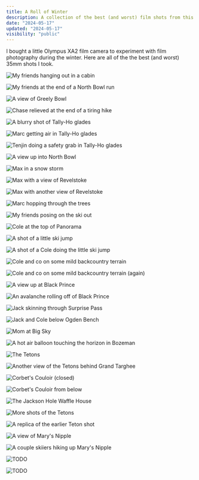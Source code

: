 ```yaml
---
title: A Roll of Winter
description: A collection of the best (and worst) film shots from this winter.
date: "2024-05-17"
updated: "2024-05-17"
visibility: "public"
---
```


I bought a little Olympus XA2 film camera to experiment with film photography during the winter. Here are all of the the best (and worst) 35mm shots I took.  

![My friends hanging out in a cabin](/images/a-roll-of-winter/2.webp "Always nice to start with a blurry indoor shot. This was the boys when we arrived in Revelstoke for our first ski trip. Cool to see the film burn though.")

![My friends at the end of a North Bowl run](/images/a-roll-of-winter/3.webp "First outdoor shot! Not a very interesting photo, but that run through North Bowl was rad.")

![A view of Greely Bowl](/images/a-roll-of-winter/4.webp "Looking back up at a run that Chase and I went on together. We had to hike, wait in a line, commit to a sketchy drop in front of 20 people, and get chirped at by some locals just to get into Greely Bowl. ")

![Chase relieved at the end of a tiring hike](/images/a-roll-of-winter/5.webp "...and it didn't end there. We had to do another brutal hike straight up a hill to get to the good stuff. Chase was slightly relieved when we finally got to the top.")

![A blurry shot of Tally-Ho glades](/images/a-roll-of-winter/6.webp "We would always start our Revelstoke days with a couple warmup laps in Tally-Ho glades. This (blurry) shot was the setup for some action shots in the trees.")

![Marc getting air in Tally-Ho glades](/images/a-roll-of-winter/7.webp "Marc getting some air")

![Tenjin doing a safety grab in Tally-Ho glades](/images/a-roll-of-winter/8.webp "Tenjin doing a nice safety")

![A view up into North Bowl](/images/a-roll-of-winter/9.webp "A bit later in the trip, we had an unbelivable pow day. This was a view of some cliffs I dropped. Just after I took this shot, Marc hit a huge cliff, landed, caught his tips, front flipped, and skied it out. Pretty rad.")

![Max in a snow storm](/images/a-roll-of-winter/10.webp "This was the final run we did at Revelstoke. It's too bad you can't see much, but we hiked way over through South Bowl and did one of the best out-of-bounds run that you can find.")

![Max with a view of Revelstoke](/images/a-roll-of-winter/11.webp "Max")

![Max with another view of Revelstoke](/images/a-roll-of-winter/12.webp "Max (again)")

![Marc hopping through the trees](/images/a-roll-of-winter/13.webp "The last shot of Marc hopping through the trees")

![My friends posing on the ski out](/images/a-roll-of-winter/14.webp "The boys looking distinguished on the ski out")

![Cole at the top of Panorama](/images/a-roll-of-winter/15.webp "New ski trip! Cole and I went to Panorama, and got some nice sunny weather.")

![A shot of a little ski jump](/images/a-roll-of-winter/16.webp "Cole and I found a little ski jump, and the lighting was perfect for an action shot. The shutter was completely frozen when he did the jump the first time, hence the lack of Cole.")

![A shot of a Cole doing the little ski jump](/images/a-roll-of-winter/17.webp "After Cole hiked back up, I warmed the camera up for another shot. It didn't disappoint.")

![Cole and co on some mild backcountry terrain](/images/a-roll-of-winter/18.webp "Cole (Florence) and co, during our avalanche safety training field day. Lovely weather after a week of -40°.")

![Cole and co on some mild backcountry terrain (again)](/images/a-roll-of-winter/19.webp "A shot so nice I took it twice")


![A view up at Black Prince](/images/a-roll-of-winter/20.webp "A bit later in the day we ended up below Black Prince. This was the first time I experienced the backcountry in winter, and I was hooked right away.")

![An avalanche rolling off of Black Prince](/images/a-roll-of-winter/21.webp "If you really squint, you can see a small avalanche coming off of the left side. 10 minutes prior, our instructor had predicted that this avalanche would happen, which is why I had my camera ready. I still think he is some sort of wizard")

![Jack skinning through Surprise Pass](/images/a-roll-of-winter/22.webp "Jack skinning through Surprise Pass. He couldn't have picked a more scenic objective for my first backcountry tour.")

![Jack and Cole below Ogden Bench](/images/a-roll-of-winter/23.webp "Jack and Cole skinning towards Ogden Bench. This was the first time that Cole and I got to go on a tour together. Snow conditions were pretty mediocre, and so our expectations were set really low for the rest of the season. Thankfully, every tour after this was absolutely blower.")

![Mom at Big Sky](/images/a-roll-of-winter/24.webp "Time for the Mountain Collective shots! This was mom at Big Sky. You can almost see the insanely overpriced tram in the background.")

![A hot air balloon touching the horizon in Bozeman](/images/a-roll-of-winter/25.webp "I almost got hit by a truck trying to get this shot of a hot air balloon touching the mountain line in Bozeman")

![The Tetons](/images/a-roll-of-winter/26.webp "The Tetons! My mom said I was going to be dissapointed by the view of the Tetons from the top of Grand Targhee, but I couldn't get enough. I went to check out the view almost every time we went up the Colton chair.")

![Another view of the Tetons behind Grand Targhee](/images/a-roll-of-winter/27.webp "You can just see the Tetons behind Grand Targhee. I had to hike for a little bit to get this shot, and since I was going to be back in a few days, I took note of the exact spot I took the picture from.")

![Corbet's Couloir (closed)](/images/a-roll-of-winter/28.webp "Corbet's Couloir! Except it was closed...")

![Corbet's Couloir from below](/images/a-roll-of-winter/29.webp "Another shot of Corbet's. I really wish I had the chance to eat shit on it for eternal bragging rights.")

![The Jackson Hole Waffle House](/images/a-roll-of-winter/30.webp "A waffle house at over 10,000 feet. Surprisingly the waffles were great, and not super overpriced compared to everything else at Jackson Hole. Would recommend.")

![More shots of the Tetons](/images/a-roll-of-winter/31.webp "Another shot of the Tetons. On our drive in, the clouds were literally rolling over the mountains, and I was hoping they would still be there when we got to the top of the mountain. Unfortunately they had mostly moved on, but you can still see some of the clouds blanketed on top of the Tetons.")

![A replica of the earlier Teton shot](/images/a-roll-of-winter/32.webp "Remember that shot from earlier? This was the replica I took a few days later.")

![A view of Mary's Nipple](/images/a-roll-of-winter/33.webp "Believe it or not, this peak is called Mary's Nipple, and at Grand Targhee, its a rite of passage to hike to the top.")

![A couple skiiers hiking up Mary's Nipple](/images/a-roll-of-winter/34.webp "The hike up Mary's Nipple was the very last run of the week-long trip I did with my mom. Big Sky, Grand Targhee, and Jackson Hole. All great hills, but the Ghee had to be my favourite.")

![TODO](/images/a-roll-of-winter/35.webp "The view from the top of Mary's Nipple")

![TODO](/images/a-roll-of-winter/36.webp "And at the very end of the run, we cruised right into the lodge where a band playing. Since the roll started with a blurry indoor shot, its only fitting that it ends with one too.")
